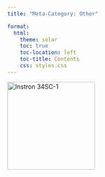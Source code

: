 ---
title: "Meta-Category: Other"

format:
  html:
    theme: solar 
    toc: true
    toc-location: left
    toc-title: Contents
    css: styles.css
---

[![Instron 34SC-1](/assets/images/Instron-3400-Series-Single-Column-Table-Model-1000x1000.jpg){width=200}](/Instrumentation/Instron-34SC-1.html)